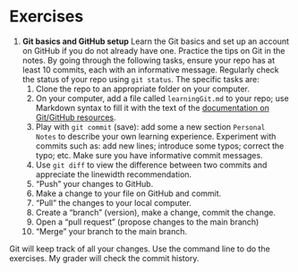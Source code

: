 # Exercises

1. **Git basics and GitHub setup** 
  Learn the Git basics and set up an account on GitHub if you do not
  already have one. Practice the tips on Git in the notes. By going
  through the following tasks, ensure your repo has at least 10
  commits, each with an informative message. Regularly check the
  status of your repo using `git status`. The specific tasks are:
    1. Clone the repo to an appropriate folder on your computer.
    1. On your computer, add a file called `learningGit.md` to your
       repo; use Markdown syntax to fill it with the text of the
       [documentation on Git/GitHub
		resources](https://docs.github.com/en/get-started/quickstart/git-and-github-learning-resources).
    1. Play with `git commit` (save): add some a new section 
    `Personal	Notes` to describe your own learning
    experience. Experiment with commits such as:
	add new lines;	introduce some typos; correct the typo; etc. 
	Make sure you have informative commit messages.
	1. Use `git diff` to view the difference between two commits and
       appreciate the linewidth recommendation.
    1. "Push" your changes to GitHub.
    1. Make a change to your file on GitHub and commit.
    1. "Pull" the changes to your local computer.
    1. Create a "branch" (version), make a change, commit the change.
    1. Open a "pull request" (propose changes to the main branch)
	1. "Merge" your branch to the main branch.

  Git will keep track of all your changes. Use the command line to do
  the exercises. My grader will check the commit history.
  

